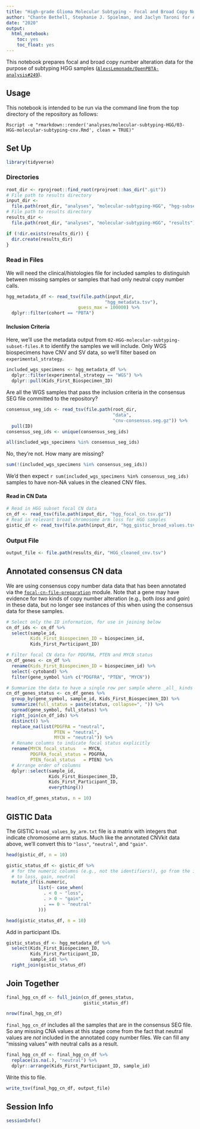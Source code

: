 ```yaml
---
title: "High-grade Glioma Molecular Subtyping - Focal and Broad Copy Number Alterations"
author: "Chante Bethell, Stephanie J. Spielman, and Jaclyn Taroni for ALSF CCDL"
date: "2020"
output:
  html_notebook:
    toc: yes
    toc_float: yes
---
```


This notebook prepares focal and broad copy number alteration data for the 
purpose of subtyping HGG samples 
([`AlexsLemonade/OpenPBTA-analysis#249`](https://github.com/AlexsLemonade/OpenPBTA-analysis/issues/249)).

## Usage

This notebook is intended to be run via the command line from the top directory
of the repository as follows:

`Rscript -e "rmarkdown::render('analyses/molecular-subtyping-HGG/03-HGG-molecular-subtyping-cnv.Rmd', clean = TRUE)"`

## Set Up

```r
library(tidyverse)
```

### Directories

```r
root_dir <- rprojroot::find_root(rprojroot::has_dir(".git"))
# File path to results directory
input_dir <-
  file.path(root_dir, "analyses", "molecular-subtyping-HGG", "hgg-subset")
# File path to results directory
results_dir <-
  file.path(root_dir, "analyses", "molecular-subtyping-HGG", "results")

if (!dir.exists(results_dir)) {
  dir.create(results_dir)
}
```

### Read in Files

We will need the clinical/histologies file for included samples to distinguish between missing samples or samples that had only neutral copy number calls.

```r
hgg_metadata_df <- read_tsv(file.path(input_dir,
                                     "hgg_metadata.tsv"), 
                           guess_max = 100000) %>% 
  dplyr::filter(cohort == "PBTA")
```

#### Inclusion Criteria

Here, we'll use the metadata output from  `02-HGG-molecular-subtyping-subset-files.R` to identify the samples we will include.
Only WGS biospecimens have CNV and SV data, so we'll filter based on `experimental_strategy`.

```r
included_wgs_specimens <- hgg_metadata_df %>%
  dplyr::filter(experimental_strategy == "WGS") %>%
  dplyr::pull(Kids_First_Biospecimen_ID)
```

Are all the WGS samples that pass the inclusion criteria in the consensus SEG file committed to the repository?

```r
consensus_seg_ids <- read_tsv(file.path(root_dir, 
                                        "data", 
                                        "cnv-consensus.seg.gz")) %>%
  pull(ID)
consensus_seg_ids <- unique(consensus_seg_ids)
```

```r
all(included_wgs_specimens %in% consensus_seg_ids)
```

No, they're not.
How many are missing?

```r
sum(!(included_wgs_specimens %in% consensus_seg_ids))
```

We'd then expect `r sum(included_wgs_specimens %in% consensus_seg_ids)` samples to have non-NA values in the cleaned CNV files.

#### Read in CN Data

```r
# Read in HGG subset focal CN data
cn_df <- read_tsv(file.path(input_dir, "hgg_focal_cn.tsv.gz"))
# Read in relevant broad chromosome arm loss for HGG samples
gistic_df <- read_tsv(file.path(input_dir, "hgg_gistic_broad_values.tsv"))
```

### Output File

```r
output_file <- file.path(results_dir, "HGG_cleaned_cnv.tsv")
```

## Annotated consensus CN data

We are using consensus copy number data data that has been annotated via the [`focal-cn-file-preparation`](../focal-cn-file-preparation/) module.
Note that a gene may have evidence for two kinds of copy number alteration (e.g., both _loss_ and _gain_) in these data, but no longer see instances of this when using the consensus data for these samples.

```r
# Select only the ID information, for use in joining below
cn_df_ids <- cn_df %>%  
  select(sample_id,
         Kids_First_Biospecimen_ID = biospecimen_id,
         Kids_First_Participant_ID)

# Filter focal CN data for PDGFRA, PTEN and MYCN status
cn_df_genes <- cn_df %>%
  rename(Kids_First_Biospecimen_ID = biospecimen_id) %>%
  select(-cytoband) %>%
  filter(gene_symbol %in% c("PDGFRA", "PTEN", "MYCN"))

# Summarize the data to have a single row per sample where _all_ kinds of copy number alterations are present.
cn_df_genes_status <- cn_df_genes %>% 
  group_by(gene_symbol, sample_id, Kids_First_Biospecimen_ID) %>% 
  summarize(full_status = paste(status, collapse=", ")) %>% 
  spread(gene_symbol, full_status) %>% 
  right_join(cn_df_ids) %>%
  distinct() %>%
  replace_na(list(PDGFRA = "neutral", 
                  PTEN = "neutral", 
                  MYCN = "neutral")) %>% 
  # Rename columns to indicate focal status explicitly
  rename(MYCN_focal_status   = MYCN, 
         PDGFRA_focal_status = PDGFRA,
         PTEN_focal_status   = PTEN) %>%
  # Arrange order of columns
  dplyr::select(sample_id,
                Kids_First_Biospecimen_ID, 
                Kids_First_Participant_ID, 
                everything())

head(cn_df_genes_status, n = 10)
```

## GISTIC Data

The GISTIC `broad_values_by_arm.txt` file is a matrix with integers that indicate chromosome arm status. 
Much like the annotated CNVkit data above, we'll convert this to `"loss"`, `"neutral"`, and `"gain"`.

```r
head(gistic_df, n = 10) 
```

```r
gistic_status_df <- gistic_df %>%
  # for the numeric columns (e.g., not the identifiers!), go from the integers
  # to loss, gain, neutral
  mutate_if(is.numeric, 
            list(~ case_when(
              . < 0 ~ "loss",
              . > 0 ~ "gain",
              . == 0 ~ "neutral"
            )))

head(gistic_status_df, n = 10)
```

Add in participant IDs.

```r
gistic_status_df <- hgg_metadata_df %>% 
  select(Kids_First_Biospecimen_ID,
         Kids_First_Participant_ID,
         sample_id) %>%
  right_join(gistic_status_df)
```

## Join Together

```r
final_hgg_cn_df <- full_join(cn_df_genes_status,
                             gistic_status_df)

nrow(final_hgg_cn_df)
```

`final_hgg_cn_df` includes all the samples that are in the consensus SEG file.
So any missing CNA values at this stage come from the fact that neutral values are _not_ included in the annotated copy number files.
We can fill any "missing values" with neutral calls as a result.

```r
final_hgg_cn_df <- final_hgg_cn_df %>%
  replace(is.na(.), "neutral") %>%
  dplyr::arrange(Kids_First_Participant_ID, sample_id)
```

Write this to file.

```r
write_tsv(final_hgg_cn_df, output_file)
```

## Session Info

```r
sessionInfo()
```

